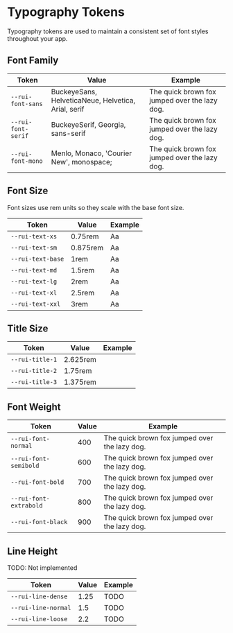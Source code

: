 
<Meta title="Design Tokens / Typography" />

# Typography Tokens

Typography tokens are used to maintain a consistent set of font styles throughout your app.

## Font Family

| Token | Value | Example
| ---- | ---- | -----------
| `--rui-font-sans` | BuckeyeSans, HelveticaNeue, Helvetica, Arial, serif | <Text>The quick brown fox jumped over the lazy dog.</Text>
| `--rui-font-serif` | BuckeyeSerif, Georgia, sans-serif | <Text>The quick brown fox jumped over the lazy dog.</Text>
| `--rui-font-mono` | Menlo, Monaco, 'Courier New', monospace; | <Text>The quick brown fox jumped over the lazy dog.</Text>

## Font Size

Font sizes use rem units so they scale with the base font size.

| Token | Value | Example
| ---- | ---- | -----------
| `--rui-text-xs` | 0.75rem | <Text fs="xs">Aa</Text>
| `--rui-text-sm` | 0.875rem | <Text fs="sm">Aa</Text>
| `--rui-text-base` | 1rem | <Text fs="base">Aa</Text>
| `--rui-text-md` | 1.5rem | <Text fs="md">Aa</Text>
| `--rui-text-lg` | 2rem | <Text fs="lg">Aa</Text>
| `--rui-text-xl` | 2.5rem | <Text fs="xl">Aa</Text>
| `--rui-text-xxl` | 3rem | <Text fs="xxl">Aa</Text>

<FontSizeTable />

## Title Size

| Token | Value | Example
| ---- | ---- | -----------
| `--rui-title-1` | 2.625rem | <Title level={1}>Aa</Title>
| `--rui-title-2` | 1.75rem | <Title level={2}>Aa</Title>
| `--rui-title-3` | 1.375rem | <Title level={3}>Aa</Title>

## Font Weight

| Token | Value | Example
| ---- | ---- | -----------
| `--rui-font-normal` | 400 | <Text>The quick brown fox jumped over the lazy dog.</Text>
| `--rui-font-semibold` | 600 | <Text fw="semibold">The quick brown fox jumped over the lazy dog.</Text>
| `--rui-font-bold` | 700 | <Text fw="bold">The quick brown fox jumped over the lazy dog.</Text>
| `--rui-font-extrabold` | 800 | <Text fw="extrabold">The quick brown fox jumped over the lazy dog.</Text>
| `--rui-font-black` | 900 | <Text fw="black">The quick brown fox jumped over the lazy dog.</Text>


## Line Height

TODO: Not implemented

| Token | Value | Example
| ---- | ---- | -----------
| `--rui-line-dense` | 1.25 | TODO
| `--rui-line-normal` | 1.5 | TODO
| `--rui-line-loose` | 2.2 | TODO
